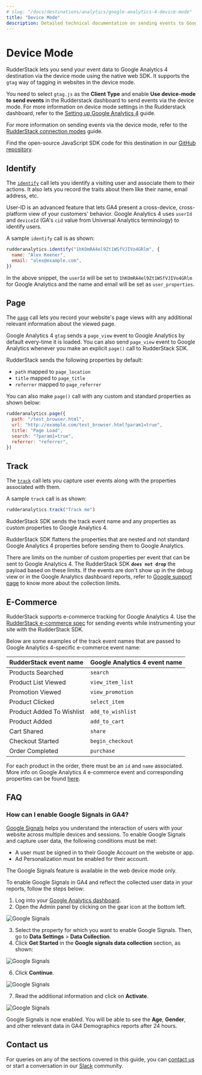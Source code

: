 ```yaml
---
# slug: "/docs/destinations/analytics/google-analytics-4-device-mode"
title: "Device Mode"
description: Detailed technical documentation on sending events to Google Analytics 4 using the RudderStack Web Device mode.
---
```


# Device Mode

RudderStack lets you send your event data to Google Analytics 4 destination via the device mode using the native web SDK. It supports the `gtag` way of tagging in websites in the device mode. 

You need to select `gtag.js` as the **Client Type** and enable **Use device-mode to send events** in the Rudderstack dashboard to send events via the device mode. For more information on device mode settings in the Rudderstack dashboard, refer to the [Setting up Google Analytics 4](https://www.rudderstack.com/docs/destinations/analytics/google-analytics-4/#setting-up-google-analytics-4-in-rudderstack) guide. 

<div class="infoBlock">

For more information on sending events via the device mode, refer to the <a href="https://rudderstack.com/docs/rudderstack-cloud/rudderstack-connection-modes/">RudderStack connection modes</a> guide.

</div>

<div class="successBlock">

Find the open-source JavaScript SDK code for this destination in our <a href="https://github.com/rudderlabs/rudder-sdk-js/tree/production/integrations/GA4">GitHub repository</a>.
</div>


## Identify

The [`identify`](https://rudderstack.com/docs/rudderstack-api/api-specification/rudderstack-spec/identify/) call lets you identify a visiting user and associate them to their actions. It also lets you record the traits about them like their name, email address, etc.

User-ID is an advanced feature that lets GA4 present a cross-device, cross-platform view of your customers' behavior. Google Analytics 4 uses `userId` and `deviceId` \(GA's `cid` value from Universal Analytics terminology\) to identify users.

A sample `identify` call is as shown:

```javascript
rudderanalytics.identify("1hKOmRA4el9Zt1WSfVJIVo4GRlm", {
  name: "Alex Keener",
  email: "alex@example.com",
})
```

In the above snippet, the `userId` will be set to `1hKOmRA4el9Zt1WSfVJIVo4GRlm` for Google Analytics and the name and email will be set as `user_properties`.



## Page
  
The [`page`](https://www.rudderstack.com/docs/rudderstack-api/api-specification/rudderstack-spec/page/) call lets you record your website's page views with any additional relevant information about the viewed page.

Google Analytics 4 `gtag` sends a `page_view` event to Google Analytics by default every-time it is loaded. You can also send `page_view` event to Google Analytics whenever you make an explicit `page()` call to RudderStack SDK.

RudderStack sends the following properties by default:

- `path` mapped to `page_location`
- `title` mapped to `page_title`
- `referrer` mapped to `page_referrer`

You can also make `page()` call with any custom and standard properties as shown below:

```javascript
rudderanalytics.page({
  path: "/test_browser.html",
  url: "http://example.com/test_browser.html?param1=true",
  title: "Page Load",
  search: "?param1=true",
  referrer: "referrer",
})
```


## Track

The [`track`](https://www.rudderstack.com/docs/rudderstack-api/api-specification/rudderstack-spec/track/) call lets you capture user events along with the properties associated with them.

A sample `track` call is as shown:

```javascript
rudderanalytics.track("Track me")
```

RudderStack SDK sends the track event name and any properties as custom properties to Google Analytics 4.

<div class="infoBlock">

RudderStack SDK flattens the properties that are nested and not standard Google Analytics 4 properties before sending them to Google Analytics.
</div>

<div class="infoBlock">

There are limits on the number of custom properties per event that can be sent to Google Analytics 4. The RudderStack SDK <code class="inline-code">**does not drop**</code> the payload based on these limits. If the events are don't show up in the debug view or in the Google Analytics dashboard reports, refer to <a href="https://support.google.com/analytics/answer/9267744?hl=en">Google support page</a> to know more about the collection limits.
</div>

## E-Commerce

RudderStack supports e-commerce tracking for Google Analytics 4. Use the [RudderStack e-commerce spec](https://rudderstack.com/docs/rudderstack-api/api-specification/rudderstack-ecommerce-events-specification/) for sending events while instrumenting your site with the RudderStack SDK.

Below are some examples of the track event names that are passed to Google Analytics 4-specific e-commerce event name:

| RudderStack event name    | Google Analytics 4 event name |
| :------------------------ | :---------------------------- |
| Products Searched         | `search`                      |
| Product List Viewed       | `view_item_list`              |
| Promotion Viewed          | `view_promotion`              |
| Product Clicked           | `select_item`                 |
| Product Added To Wishlist | `add_to_wishlist`             |
| Product Added             | `add_to_cart`                 |
| Cart Shared               | `share`                       |
| Checkout Started          | `begin_checkout`              |
| Order Completed           | `purchase`                    |

<div class="infoBlock">

For each product in the order, there must be an <code class="inline-code">id</code> and <code class="inline-code">name</code> associated. More info on Google Analytics 4 e-commerce event and corresponding properties can be found <a href="https://developers.google.com/gtagjs/reference/ga4-events#view_item_list">here</a>.
</div>

## FAQ

### How can I enable Google Signals in GA4?

[Google Signals](https://support.google.com/analytics/answer/9445345?hl=en#zippy=%2Cin-this-article) helps you understand the interaction of users with your website across multiple devices and sessions. To enable Google Signals and capture user data, the following conditions must be met:
- A user must be signed in to their Google Account on the website or app.
- Ad Personalization must be enabled for their account.

<div class="infoBlock">

The Google Signals feature is available in the web <Link to="/rudderstack-cloud/rudderstack-connection-modes/#device-mode">device mode</Link> only.
</div>

To enable Google Signals in GA4 and reflect the collected user data in your reports, follow the steps below:

1. Log into your [Google Analytics dashboard](https://analytics.google.com/). 
2. Open the Admin panel by clicking on the gear icon at the bottom left.
<img src="../../../assets/event-stream-destinations/Google-signals-1.png" alt="Google Signals" />

3. Select the property for which you want to enable Google Signals. Then, go to **Data Settings** > **Data Collection**.
4. Click **Get Started** in the **Google signals data collection** section, as shown:
<img src="../../../assets/event-stream-destinations/Google-signals-2.png" alt="Google Signals" />

6. Click **Continue**.
<img src="../../../assets/event-stream-destinations/Google-signals-3.png" alt="Google Signals" />

7. Read the additional information and click on **Activate**.
<img src="../../../assets/event-stream-destinations/Google-signals-4.png" alt="Google Signals" />

Google Signals is now enabled. You will be able to see the **Age**, **Gender**, and other relevant data in GA4 Demographics reports after 24 hours.

## Contact us

For queries on any of the sections covered in this guide, you can [contact us](mailto:%20docs@rudderstack.com) or start a conversation in our [Slack](https://rudderstack.com/join-rudderstack-slack-community) community.
